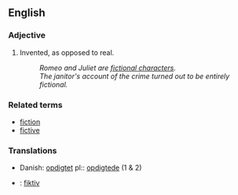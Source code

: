== English ==

=== Adjective ===

# Invented, as opposed to real.
#: ''Romeo and Juliet are [[fictional character]]s.''
#: ''The janitor's account of the crime turned out to be entirely fictional.''

=== Related terms ===

*[[fiction]]
*[[fictive]]

===Translations===
*Danish: [[opdigtet]] pl:: [[opdigtede]] (1 & 2)
*{{msg:de}}: [[fiktiv]]